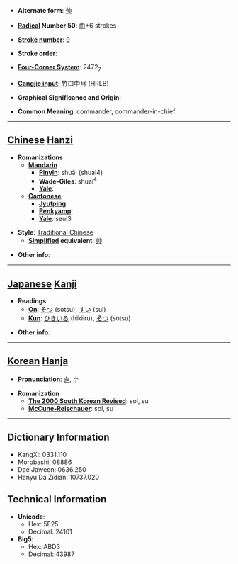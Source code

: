 * '''Alternate form''': [[帅]]

* '''[[Wiktionary:Chinese radical index| Radical]] Number 50''': [[Wiktionary:Chinese radical index 巾|巾]]+6 strokes

* '''[[Wiktionary:Chinese total strokes index|Stroke number]]''': [[Wiktionary:Chinese total strokes index 9|9]]

* '''Stroke order''': 

* '''[[Wiktionary:Chinese four corner index|Four-Corner System]]''': 2472<sub>7</sub>

* '''[[Wiktionary:Chinese Cangjie index|Cangjie input]]''': 竹口中月 (HRLB)

* '''Graphical Significance and Origin''': 

* '''Common Meaning''': commander, commander-in-chief

----

== [[Chinese]] [[Hanzi]] ==

* '''Romanizations'''
** '''[[Mandarin]]'''
*** '''[[Pinyin]]''': shuài (shuai4)
*** '''[[Wade-Giles]]''': shuai<sup>4</sup>
*** '''[[Yale]]''': 
** '''[[Cantonese]]'''
*** '''[[Jyutping]]''':
*** '''[[Penkyamp]]''': 
*** '''[[Yale]]''': seui3

* '''Style''': [[Traditional Chinese]] 
** '''[[Simplified Chinese|Simplified]] equivalent''': [[帅]]

* '''Other info''': 

----

== [[Japanese]] [[Kanji]] ==

* '''Readings'''
** '''[[On]]''': [[そつ]] (sotsu), [[すい]] (sui)
** '''[[Kun]]''': [[ひきいる]] (hikiiru), [[そつ]] (sotsu)

* '''Other info''':  

----

== [[Korean]] [[Hanja]] ==

* '''Pronunciation''': 솔, 수

* '''Romanization'''
** '''[[The 2000 South Korean Revised Romanization|The 2000 South Korean Revised]]''': sol, su
** '''[[McCune-Reischauer]]''': sol, su

----

== Dictionary Information ==

* KangXi: 0331.110
* Morobashi: 08886
* Dae Jaweon: 0636.250
* Hanyu Da Zidian: 10737.020

== Technical Information ==

* '''Unicode''':
** Hex: 5E25
** Decimal: 24101
* '''Big5''':
** Hex: ABD3
** Decimal: 43987